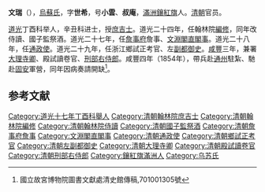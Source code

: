 {{Otheruses|文瑞|other=同名或類似名的其它條目描述}}
'''文瑞'''（{{bd|1813年||1862年|catIdx=W}}），[[烏蘇氏|烏蘇氏]]，字'''世希'''，号'''小雲'''、'''叔庵'''，[[滿洲鑲紅旗|滿洲鑲紅旗]]人。[[清朝|清朝]]官员。

[[道光|道光]]丁酉科举人，辛丑科进士，授[[庶吉士|庶吉士]]。道光二十四年，任翰林院[[編修|編修]]，同年改侍讀、國子監祭酒。道光二十七年，任[[詹事府|詹事府]]詹事、[[文淵閣直閣事|文淵閣直閣事]]。道光二十八年，任[[通政使|通政使]]。道光二十九年，任浙江鄉試正考官、左[[副都御史|副都御史]]。[[咸豐|咸豐]]三年，兼署[[大理寺卿|大理寺卿]]、殿試讀卷官、[[刑部右侍郎|刑部右侍郎]]。咸豐四年（1854年），帶兵赴[[通州|通州]]駐紮、馳赴[[固安|固安]]軍營，同年因病奏請開缺<ref>國立故宮博物院圖書文獻處清史館傳稿,701001305號</ref>。

==参考文献==
{{reflist}}

{{道光二十一年辛丑恩科殿試金榜}}
{{清朝官员小作品}}
{{DEFAULTSORT:Wen文}}
[[Category:道光十七年丁酉科舉人|Category:道光十七年丁酉科舉人]]
[[Category:清朝翰林院庶吉士|Category:清朝翰林院庶吉士]]
[[Category:清朝翰林院編修|Category:清朝翰林院編修]]
[[Category:清朝翰林院侍讀|Category:清朝翰林院侍讀]]
[[Category:清朝國子監祭酒|Category:清朝國子監祭酒]]
[[Category:清朝詹事府詹事|Category:清朝詹事府詹事]]
[[Category:文淵閣直閣事|Category:文淵閣直閣事]]
[[Category:清朝通政使|Category:清朝通政使]]
[[Category:清朝鄉試正考官|Category:清朝鄉試正考官]]
[[Category:清朝左副都御史|Category:清朝左副都御史]]
[[Category:清朝大理寺卿|Category:清朝大理寺卿]]
[[Category:清朝殿試讀卷官|Category:清朝殿試讀卷官]]
[[Category:清朝刑部右侍郎|Category:清朝刑部右侍郎]]
[[Category:鑲紅旗滿洲人|Category:鑲紅旗滿洲人]]
[[Category:乌苏氏|Category:乌苏氏]]